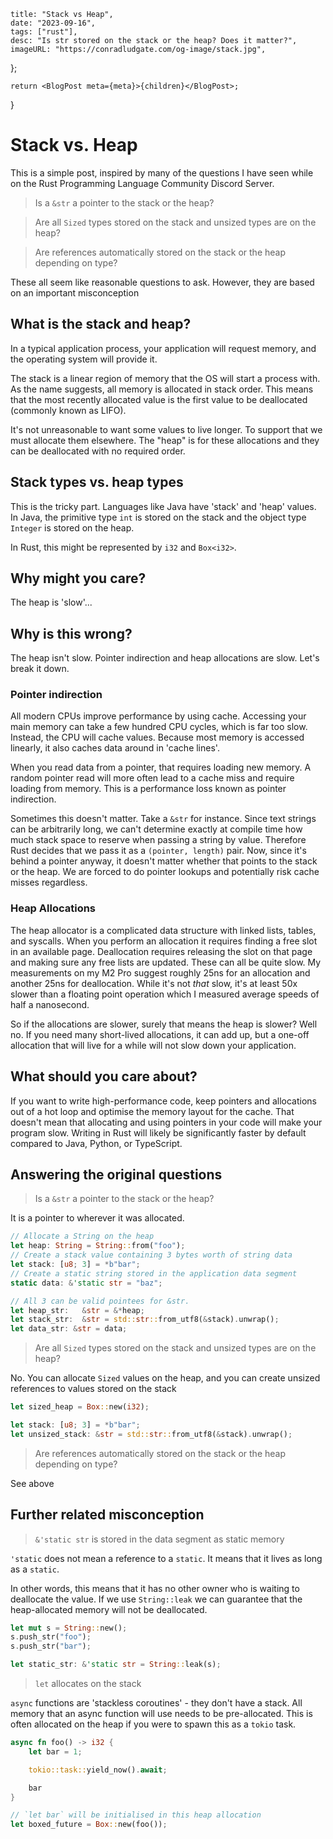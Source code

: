     title: "Stack vs Heap",
    date: "2023-09-16",
    tags: ["rust"],
    desc: "Is str stored on the stack or the heap? Does it matter?",
    imageURL: "https://conradludgate.com/og-image/stack.jpg",
};

    return <BlogPost meta={meta}>{children}</BlogPost>;
}

# Stack vs. Heap

This is a simple post, inspired by many of the questions I have seen while on the
Rust Programming Language Community Discord Server.

> Is a `&str` a pointer to the stack or the heap?

> Are all `Sized` types stored on the stack and unsized types are on the heap?

> Are references automatically stored on the stack or the heap depending on type?

These all seem like reasonable questions to ask. However, they are based on an important misconception

## What is the stack and heap?

In a typical application process, your application will request memory, and the operating system will provide it.

The stack is a linear region of memory that the OS will start a process with.
As the name suggests, all memory is allocated in stack order.
This means that the most recently allocated value is the first value to be deallocated (commonly known as LIFO).

It's not unreasonable to want some values to live longer.
To support that we must allocate them elsewhere.
The "heap" is for these allocations and they can be deallocated with no required order.

## Stack types vs. heap types

This is the tricky part. Languages like Java have 'stack' and 'heap' values.
In Java, the primitive type `int` is stored on the stack
and the object type `Integer` is stored on the heap.

In Rust, this might be represented by `i32` and `Box<i32>`.

## Why might you care?

The heap is 'slow'...

## Why is this wrong?

The heap isn't slow. Pointer indirection and heap allocations are slow. Let's break it down.

### Pointer indirection

All modern CPUs improve performance by using cache. Accessing your main memory can take a
few hundred CPU cycles, which is far too slow. Instead, the CPU will cache values.
Because most memory is accessed linearly, it also caches data around in 'cache lines'.

When you read data from a pointer, that requires loading new memory.
A random pointer read will more often lead to a cache miss and require loading from memory.
This is a performance loss known as pointer indirection.

Sometimes this doesn't matter. Take a `&str` for instance.
Since text strings can be arbitrarily long, we can't determine exactly at compile time how much stack space to reserve when passing a string by value.
Therefore Rust decides that we pass it as a `(pointer, length)` pair.
Now, since it's behind a pointer anyway, it doesn't matter whether that points to the stack or the heap.
We are forced to do pointer lookups and potentially risk cache misses regardless.

### Heap Allocations

The heap allocator is a complicated data structure with linked lists, tables, and syscalls.
When you perform an allocation it requires finding a free slot in an available page.
Deallocation requires releasing the slot on that page and making sure any free lists
are updated. These can all be quite slow.
My measurements on my M2 Pro suggest roughly 25ns for an allocation and another 25ns for deallocation.
While it's not _that_ slow, it's at least 50x slower than a floating point operation which I measured average speeds of half a nanosecond.

So if the allocations are slower, surely that means the heap is slower? Well no.
If you need many short-lived allocations, it can add up, but a one-off allocation that will live for a while will not slow down your application.

## What should you care about?

If you want to write high-performance code,
keep pointers and allocations out of a hot loop and optimise the memory layout for the cache.
That doesn't mean that allocating and using pointers in your code will make your program slow.
Writing in Rust will likely be significantly faster by default compared to Java, Python, or TypeScript.

## Answering the original questions

> Is a `&str` a pointer to the stack or the heap?

It is a pointer to wherever it was allocated.

```rust
// Allocate a String on the heap
let heap: String = String::from("foo");
// Create a stack value containing 3 bytes worth of string data
let stack: [u8; 3] = *b"bar";
// Create a static string stored in the application data segment
static data: &'static str = "baz";

// All 3 can be valid pointees for &str.
let heap_str:   &str = &*heap;
let stack_str:  &str = std::str::from_utf8(&stack).unwrap();
let data_str: &str = data;
```

> Are all `Sized` types stored on the stack and unsized types are on the heap?

No. You can allocate `Sized` values on the heap,
and you can create unsized references to values stored on the stack

```rust
let sized_heap = Box::new(i32);

let stack: [u8; 3] = *b"bar";
let unsized_stack: &str = std::str::from_utf8(&stack).unwrap();
```

> Are references automatically stored on the stack or the heap depending on type?

See above

## Further related misconception

> `&'static str` is stored in the data segment as static memory

`'static` does not mean a reference to a `static`.
It means that it lives as long as a `static`.

In other words, this means that it has no other owner who is waiting to deallocate the value.
If we use `String::leak` we can guarantee that the heap-allocated memory will not be deallocated.

```rust
let mut s = String::new();
s.push_str("foo");
s.push_str("bar");

let static_str: &'static str = String::leak(s);
```

> `let` allocates on the stack

`async` functions are 'stackless coroutines' - they don't have a stack.
All memory that an async function will use needs to be pre-allocated.
This is often allocated on the heap if you were to spawn this as a `tokio` task.

```rust
async fn foo() -> i32 {
    let bar = 1;

    tokio::task::yield_now().await;

    bar
}

// `let bar` will be initialised in this heap allocation
let boxed_future = Box::new(foo());
```
